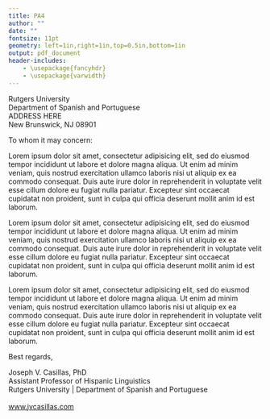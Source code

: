 ```yaml
---
title: PA4
author: ""
date: ""
fontsize: 11pt
geometry: left=1in,right=1in,top=0.5in,bottom=1in
output: pdf_document
header-includes:
    - \usepackage{fancyhdr}
    - \usepackage{varwidth}
---
```


\pagestyle{fancyplain}
\lhead{}
\chead{\includegraphics[width=1.1\textwidth]{RUheader.png}}
\rhead{}
\lfoot{}
\cfoot{\thepage}
\rfoot{}
\fancyheadoffset{0.5in}
\renewcommand{\headrulewidth}{0pt}

\phantom{.}

\vspace{1.5in}

Rutgers University  
Department of Spanish and Portuguese  
ADDRESS HERE  
New Brunswick, NJ 08901  

\vspace{.15in}

To whom it may concern:

\vspace{.15in}

Lorem ipsum dolor sit amet, consectetur adipisicing elit, sed do eiusmod
tempor incididunt ut labore et dolore magna aliqua. Ut enim ad minim veniam,
quis nostrud exercitation ullamco laboris nisi ut aliquip ex ea commodo
consequat. Duis aute irure dolor in reprehenderit in voluptate velit esse
cillum dolore eu fugiat nulla pariatur. Excepteur sint occaecat cupidatat non
proident, sunt in culpa qui officia deserunt mollit anim id est laborum.  

Lorem ipsum dolor sit amet, consectetur adipisicing elit, sed do eiusmod
tempor incididunt ut labore et dolore magna aliqua. Ut enim ad minim veniam,
quis nostrud exercitation ullamco laboris nisi ut aliquip ex ea commodo
consequat. Duis aute irure dolor in reprehenderit in voluptate velit esse
cillum dolore eu fugiat nulla pariatur. Excepteur sint occaecat cupidatat non
proident, sunt in culpa qui officia deserunt mollit anim id est laborum.  

Lorem ipsum dolor sit amet, consectetur adipisicing elit, sed do eiusmod
tempor incididunt ut labore et dolore magna aliqua. Ut enim ad minim veniam,
quis nostrud exercitation ullamco laboris nisi ut aliquip ex ea commodo
consequat. Duis aute irure dolor in reprehenderit in voluptate velit esse
cillum dolore eu fugiat nulla pariatur. Excepteur sint occaecat cupidatat non
proident, sunt in culpa qui officia deserunt mollit anim id est laborum.  

Best regards,  

\vspace{.75in}

\rule{5cm}{0.4pt}  
Joseph V. Casillas, PhD  
Assistant Professor of Hispanic Linguistics  
Rutgers University $|$ Department of Spanish and Portuguese  
\href{mailto:joseph.casillas@rutgers.edu}{joseph.casillas@rutgers.edu}  
[www.jvcasillas.com](http://www.jvcasillas.com)  



